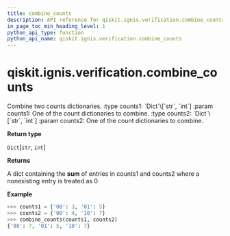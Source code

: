 ```yaml
---
title: combine_counts
description: API reference for qiskit.ignis.verification.combine_counts
in_page_toc_min_heading_level: 1
python_api_type: function
python_api_name: qiskit.ignis.verification.combine_counts
---
```


# qiskit.ignis.verification.combine\_counts

<Function id="qiskit.ignis.verification.combine_counts" github="https://github.com/qiskit-community/qiskit-ignis/tree/stable/0.7/qiskit/ignis/verification/tomography/data.py" signature="combine_counts(counts1, counts2)">
  Combine two counts dictionaries. :type counts1: `Dict`\[`str`, `int`] :param counts1: One of the count dictionaries to combine. :type counts2: `Dict`\[`str`, `int`] :param counts2: One of the count dictionaries to combine.

  **Return type**

  `Dict`\[`str`, `int`]

  **Returns**

  A dict containing the **sum** of entries in counts1 and counts2 where a nonexisting entry is treated as 0

  **Example**

  ```python
  >>> counts1 = {'00': 3, '01': 5}
  >>> counts2 = {'00': 4, '10': 7}
  >>> combine_counts(counts1, counts2)
  {'00': 7, '01': 5, '10': 7}
  ```
</Function>

